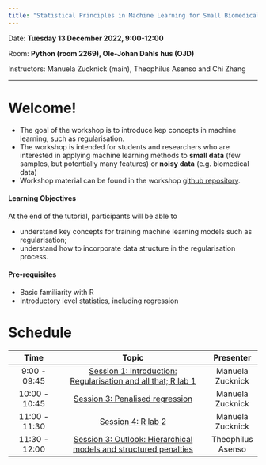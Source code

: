```yaml
---
title: "Statistical Principles in Machine Learning for Small Biomedical Data"
---
```


Date: **Tuesday 13 December 2022, 9:00-12:00**

Room: **Python (room 2269), Ole-Johan Dahls hus (OJD)**

Instructors: Manuela Zucknick (main), Theophilus Asenso and Chi Zhang

------------------


# Welcome!

-   The goal of the workshop is to introduce kep concepts in machine learning, such as regularisation.
-   The workshop is intended for students and researchers who are interested in applying machine learning methods to **small data** (few samples, but potentially many features) or **noisy data** (e.g. biomedical data)
-   Workshop material can be found in the workshop [github repository](https://github.com/ocbe-uio/2022_bioinformatics_workshop).

#### Learning Objectives

At the end of the tutorial, participants will be able to

-   understand key concepts for training machine learning models such as regularisation;
-   understand how to incorporate data structure in the regularisation process.

#### Pre-requisites

-   Basic familiarity with R
-   Introductory level statistics, including regression

# Schedule

|     Time      |                  Topic                   |    Presenter     |
|:-------------:|:-----------------------------------------:|:-------------:|
| 9:00 - 09:45  | [Session 1: Introduction: Regularisation and all that; R lab 1](part1_eda.qmd) | Manuela Zucknick |
| 10:00 - 10:45  | [Session 3: Penalised regression](part2_eda.qmd) | Manuela Zucknick |
| 11:00 - 11:30 |     [Session 4: R lab 2](part3_eda.qmd)      | Manuela Zucknick |
| 11:30 - 12:00  | [Session 3: Outlook: Hierarchical models and structured penalties](part4_eda.qmd) | Theophilus Asenso|

